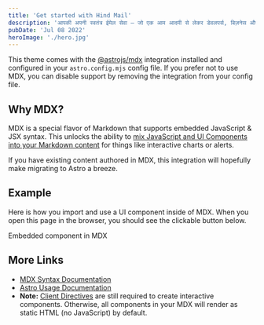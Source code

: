 ```yaml
---
title: 'Get started with Hind Mail'
description: 'आपकी अपनी स्वतंत्र ईमेल सेवा — जो एक आम आदमी से लेकर डेवलपर्स, बिज़नेस और मार्केटिंग जैसे हर उपयोगकर्ता के लिए सुविधाजनक और सुरक्षित है। अब ईमेल पर पूरा नियंत्रण आपके हाथ में है – बिना किसी समझौते के।'
pubDate: 'Jul 08 2022'
heroImage: './hero.jpg'
---
```


This theme comes with the [@astrojs/mdx](https://docs.astro.build/en/guides/integrations-guide/mdx/) integration installed and configured in your `astro.config.mjs` config file. If you prefer not to use MDX, you can disable support by removing the integration from your config file.

## Why MDX?

MDX is a special flavor of Markdown that supports embedded JavaScript & JSX syntax. This unlocks the ability to [mix JavaScript and UI Components into your Markdown content](https://docs.astro.build/en/guides/markdown-content/#mdx-features) for things like interactive charts or alerts.

If you have existing content authored in MDX, this integration will hopefully make migrating to Astro a breeze.

## Example

Here is how you import and use a UI component inside of MDX.
When you open this page in the browser, you should see the clickable button below.


<HeaderLink href="#" onclick="alert('clicked!')">
	Embedded component in MDX
</HeaderLink>

## More Links

- [MDX Syntax Documentation](https://mdxjs.com/docs/what-is-mdx)
- [Astro Usage Documentation](https://docs.astro.build/en/guides/markdown-content/#markdown-and-mdx-pages)
- **Note:** [Client Directives](https://docs.astro.build/en/reference/directives-reference/#client-directives) are still required to create interactive components. Otherwise, all components in your MDX will render as static HTML (no JavaScript) by default.
